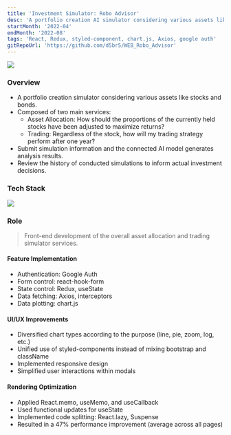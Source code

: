 ```yaml
---
title: 'Investment Simulator: Robo Advisor'
desc: 'A portfolio creation AI simulator considering various assets like stocks and bonds'
startMonth: '2022-04'
endMonth: '2022-08'
tags: 'React, Redux, styled-component, chart.js, Axios, google auth'
gitRepoUrl: 'https://github.com/d5br5/WEB_Robo_Advisor'
---
```


![](https://user-images.githubusercontent.com/40906871/180706515-44108979-795a-40c8-b23e-570c4f80c804.png)

### Overview

- A portfolio creation simulator considering various assets like stocks and bonds.
- Composed of two main services:
    - Asset Allocation: How should the proportions of the currently held stocks have been adjusted to maximize returns?
    - Trading: Regardless of the stock, how will my trading strategy perform after one year?
- Submit simulation information and the connected AI model generates analysis results.
- Review the history of conducted simulations to inform actual investment decisions.

### Tech Stack

![](https://user-images.githubusercontent.com/40906871/175820678-644b0195-4939-4b46-bd8b-627c93c3a630.png)


### Role

> Front-end development of the overall asset allocation and trading simulator services.

#### Feature Implementation

- Authentication: Google Auth
- Form control: react-hook-form
- State control: Redux, useState
- Data fetching: Axios, interceptors
- Data plotting: chart.js

#### UI/UX Improvements

- Diversified chart types according to the purpose (line, pie, zoom, log, etc.)
- Unified use of styled-components instead of mixing bootstrap and className
- Implemented responsive design
- Simplified user interactions within modals

#### Rendering Optimization

- Applied React.memo, useMemo, and useCallback
- Used functional updates for useState
- Implemented code splitting: React.lazy, Suspense
- Resulted in a 47% performance improvement (average across all pages)